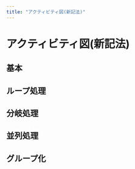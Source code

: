 ```yaml
---
title: "アクティビティ図(新記法)"
---
```


# アクティビティ図(新記法)
## 基本
<Editor
placeholder="
start"
imgPath="/cheatSheetsImg/activity/start.png"
/>
<Editor
placeholder="
:アクティビティA;"
imgPath="/cheatSheetsImg/activity/アクティビティA.png"
/>
<Editor
placeholder="
:アクティビティB
(改行);"
imgPath="/cheatSheetsImg/activity/アクティビティB(改行).png"
/>
<Editor
placeholder="
stop"
imgPath="/cheatSheetsImg/activity/stop.png"
/>
<Editor
placeholder="
note right 
 注釈 
 end note"
imgPath="/cheatSheetsImg/activity/注釈.png"
/>

## ループ処理
<Editor
placeholder="
while (i < 10) 
 :アクティビティ; 
 endwhile"
imgPath="/cheatSheetsImg/activity/while.png"
/>
<Editor placeholder="
repeat 
 :アクティビティ; 
 repeat while (i < 10)"
imgPath="/cheatSheetsImg/activity/repeat.png"
/>

## 分岐処理
<Editor placeholder="
if (x > 0) then (true) 
 :アクティビティA; 
 else if (x == 0) then (true) 
 :アクティビティB; 
 else (false) 
 :アクティビティC; 
 endif"
imgPath="/cheatSheetsImg/activity/if.png"
/>
<Editor placeholder="
!pragma useVerticalIf on 
 if (x > 0) then (true) 
 :アクティビティA; 
 else if (x == 0) then (true) 
 :アクティビティB; 
 else (false) 
 :アクティビティC; 
 endif"
imgPath="/cheatSheetsImg/activity/useVerticalIf.png"
/>
<Editor placeholder="
if (x > 0) then (true) 
 :アクティビティA; 
 kill 
 else if (x == 0) then (true) 
 :アクティビティB; 
 kill 
 else (false) 
 :アクティビティC; 
 endif"
imgPath="/cheatSheetsImg/activity/kill.png"
/>

## 並列処理
<Editor placeholder="
fork 
 :アクティビティA; 
 fork 
 :アクティビティB; 
 fork again 
 :アクティビティC; 
 end fork 
 fork again 
 :アクティビティD; 
 end fork"
imgPath="/cheatSheetsImg/activity/fork.png"
/>

## グループ化
<Editor placeholder="
group グループA 
 :アクティビティA; 
 :アクティビティB; 
 end group"
imgPath="/cheatSheetsImg/activity/group.png"
/>
